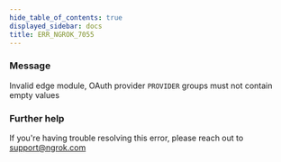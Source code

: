 ```yaml
---
hide_table_of_contents: true
displayed_sidebar: docs
title: ERR_NGROK_7055
---
```


### Message

Invalid edge module, OAuth provider `PROVIDER` groups must not contain empty values

<ErrorDetails />

### Further help

If you're having trouble resolving this error, please reach out to [support@ngrok.com](mailto:support@ngrok.com?subject=Help%20with%20ERR_NGROK_7055)
